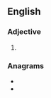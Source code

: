 ==English==

===Adjective===
{{head|en|adjective superlative form}}

# {{en-superlative of|rude}}

===Anagrams===
* {{l|en|duster}}
* {{l|en|rusted}}